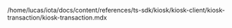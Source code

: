 /home/lucas/iota/docs/content/references/ts-sdk/kiosk/kiosk-client/kiosk-transaction/kiosk-transaction.mdx